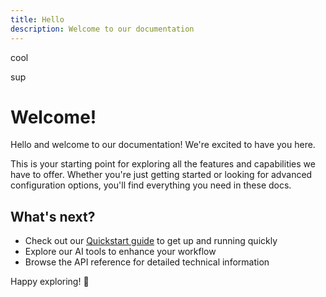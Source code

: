 ```yaml
---
title: Hello
description: Welcome to our documentation
---
```


cool

sup

# Welcome!

Hello and welcome to our documentation! We're excited to have you here.

This is your starting point for exploring all the features and capabilities we have to offer. Whether you're just getting started or looking for advanced configuration options, you'll find everything you need in these docs.

## What's next?

- Check out our [Quickstart guide](/quickstart) to get up and running quickly
- Explore our AI tools to enhance your workflow
- Browse the API reference for detailed technical information

Happy exploring! 🚀
